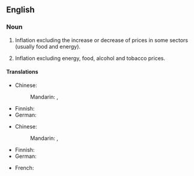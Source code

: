 {{also|core-inflation}}
==English==

===Noun===
{{en-noun|-|s}}

# {{lb|en|economics}} Inflation excluding the increase or decrease of prices in some sectors (usually food and energy).
# {{lb|en|economics|in the Eurozone}} Inflation excluding energy, food, alcohol and tobacco prices.

====Translations====
{{trans-top|inflation excluding the increase or decrease of prices in some sectors}}
* Chinese:
*: Mandarin: {{t|cmn|核心通貨膨脹}}, {{t|cmn|核心通货膨胀|tr=héxīn tōnghuò péngzhàng}}
{{trans-mid}}
* Finnish: {{t|fi|pohjainflaatio}}
* German: {{t|de|Kerninflation|f}}
{{trans-bottom}}

{{trans-top|Eurozone: inflation excluding energy, food, alcohol and tobacco prices}}
* Chinese:
*: Mandarin: {{t|cmn|核心通貨膨脹}}, {{t|cmn|核心通货膨胀|tr=héxīn tōnghuò péngzhàng}}
{{trans-mid}}
* Finnish: {{t|fi|pohjainflaatio}}
* German: {{t|de|Kerninflation|f}}
{{trans-bottom}}

{{checktrans-top}}
* French: {{t-check|fr|inflation sous-jacente}}
{{trans-mid}}
{{trans-bottom}}